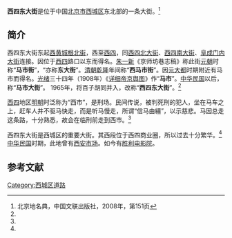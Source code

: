 {{Coord|39.92265|116.36911|type:landmark_region:CN-11_source:GoogleMaps|display=title}}
{{Infobox China Road
|路牌类型 = Beijing
|道路方向 = WE
|中文道路名称 = 西四东大街
|道路名称拼音 = XISI DONGDAJIE
|图片 = West start of Xisi East St (20210414145121).jpg
|图片说明 = 西四东大街西口（2021年4月）
|道路属性 = 
|道路总长度 = 
|车速限制 = 
|行车线数量 = 
|所在地区 = [[北京市|北京市]][[西城区|西城区]]
|起点 =[[西四|西四]]
|终点 =[[西黄城根北街|西黄城根北街]]
|路段主要建筑 =[[胜利电影院|胜利电影院]]
}}

'''西四东大街'''是位于中国[[北京市|北京市]][[西城区|西城区]]东北部的一条大街。<ref name=bjdmd>北京地名典，中国文联出版社，2008年，第151页</ref>

==简介==
西四东大街东起[[西黄城根北街|西黄城根北街]]，西至[[西四|西四]]，同[[西四北大街|西四北大街]]、[[西四南大街|西四南大街]]、[[阜成门内大街|阜成门内大街]]连接。因位于[[西四|西四]]路口以东而得名。[[朱一新|朱一新]]《京师坊巷志稿》称此街[[元朝|元朝]]时称“'''马市街'''”，“亦称'''东大街'''”。[[清朝|清朝]][[乾隆|乾隆]]年间称“'''西马市街'''”。因[[元大都|元大都]]时期附近有马市而得名。[[光绪|光绪]]三十四年（1908年）《[[详细帝京舆图|详细帝京舆图]]》作“'''马市'''”。[[中华民国|中华民国]]以后，称“'''马市大街'''”。 1965年，将百子胡同并入，改称“'''西四东大街'''”。<ref name=bjdmd/>

[[西四|西四]]地区[[明朝|明朝]]时泛称为“西市”，是刑场。民间传说，被判死刑的犯人，坐在马车之上，赶车人并不驱马快走，而是听马慢走，所谓“信马由繮”，以示慈悲。马因总走这条路，十分熟悉，故会在临刑前走到西市。<ref name=bjdmd/>

西四东大街是西城区的重要大街。其西段位于西四商业圈，所以过去十分繁华。<ref name=bjdmd/>[[中华民国|中华民国]]时期，此地曾有[[西安市场|西安市场]]。如今有[[胜利电影院|胜利电影院]]。

==参考文献==
{{reflist}}

[[Category:西城区道路|Category:西城区道路]]